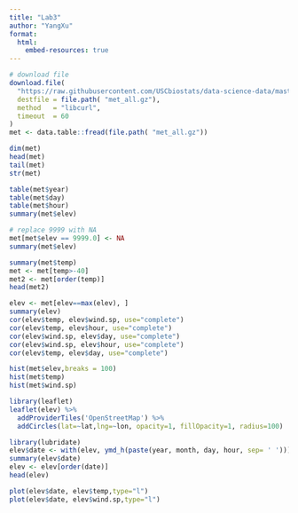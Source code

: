 ```yaml
---
title: "Lab3"
author: "YangXu"
format:
  html:
    embed-resources: true
---
```


```r
# download file
download.file(
  "https://raw.githubusercontent.com/USCbiostats/data-science-data/master/02_met/met_all.gz",
  destfile = file.path( "met_all.gz"),
  method   = "libcurl",
  timeout  = 60
)
met <- data.table::fread(file.path( "met_all.gz"))

dim(met)
head(met)
tail(met)
str(met)

table(met$year)
table(met$day)
table(met$hour)
summary(met$elev)

# replace 9999 with NA
met[met$elev == 9999.0] <- NA
summary(met$elev)

summary(met$temp)
met <- met[temp>-40]
met2 <- met[order(temp)]
head(met2)

elev <- met[elev==max(elev), ]
summary(elev)
cor(elev$temp, elev$wind.sp, use="complete")
cor(elev$temp, elev$hour, use="complete")
cor(elev$wind.sp, elev$day, use="complete")
cor(elev$wind.sp, elev$hour, use="complete")
cor(elev$temp, elev$day, use="complete")

hist(met$elev,breaks = 100)
hist(met$temp)
hist(met$wind.sp)

library(leaflet)
leaflet(elev) %>%
  addProviderTiles('OpenStreetMap') %>% 
  addCircles(lat=~lat,lng=~lon, opacity=1, fillOpacity=1, radius=100)

library(lubridate)
elev$date <- with(elev, ymd_h(paste(year, month, day, hour, sep= ' ')))
summary(elev$date)
elev <- elev[order(date)]
head(elev)

plot(elev$date, elev$temp,type="l")
plot(elev$date, elev$wind.sp,type="l")


```
